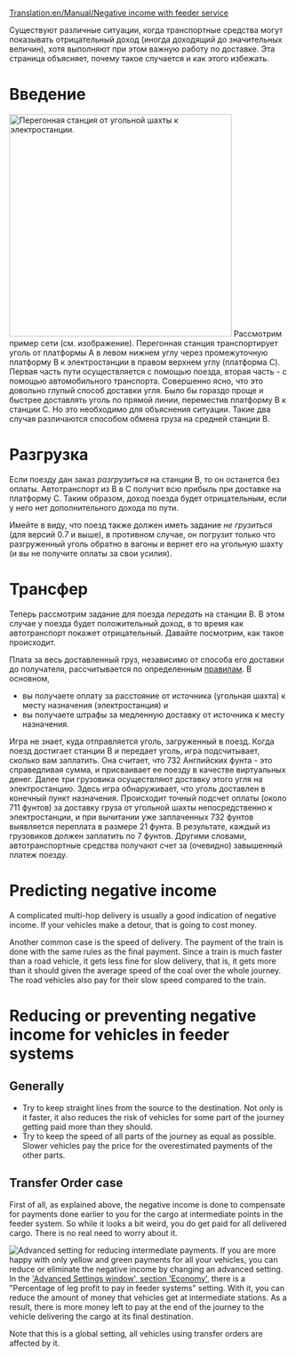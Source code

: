 [[Translation:en/Manual/Negative income with feeder service]]

{{ru/Перевод|en/Manual/Negative income with feeder service|10}} 

Существуют различные ситуации, когда транспортные средства могут показывать отрицательный доход (иногда доходящий до значительных величин), хотя выполняют при этом важную работу по доставке. Эта страница объясняет, почему такое случается и как этого избежать.

= Введение =
[[File:en/Manual/Feeder negative income.png|right|thumb|400px|Перегонная станция от угольной шахты к электростанции.]]
Рассмотрим пример сети (см. изображение). Перегонная станция транспортирует уголь от платформы A в левом нижнем углу через промежуточную платформу B к электростанции в правом верхнем углу (платформа C). Первая часть пути осуществляется с помощью поезда, вторая часть - с помощью автомобильного транспорта. Совершенно ясно, что это довольно глупый способ доставки угля. Было бы гораздо проще и быстрее доставлять уголь по прямой линии, переместив платформу B к станции C. Но это необходимо для объяснения ситуации.
Такие два случая различаются способом обмена груза на средней станции B.
{{en/-}}

= Разгрузка =
Если поезду дан заказ ''разгрузиться'' на станции B, то он останется без оплаты. Автотранспорт из B в C получит всю прибыль при доставке на платформу C. Таким образом, доход поезда будет отрицательным, если у него нет дополнительного дохода по пути.

Имейте в виду, что поезд также должен иметь задание ''не грузиться'' (для версий 0.7 и выше), в противном случае, он погрузит только что разгруженный уголь обратно в вагоны и вернет его на угольную шахту (и вы не получите оплаты за свои усилия).

= Трансфер =
Теперь рассмотрим задание для поезда ''передать'' на станции B. В этом случае у поезда будет положительный доход, в то время как автотранспорт покажет отрицательный. Давайте посмотрим, как такое происходит.

Плата за весь доставленный груз, независимо от способа его доставки до получателя, рассчитывается по определенным [[ru/Manual/Game Mechanics/Main Page#rastsenki-za-dostavku-gruza|правилам]]. В основном,
* вы получаете оплату за расстояние от источника (угольная шахта) к месту назначения (электростанция) и
* вы получаете штрафы за медленную доставку от источника к месту назначения.

Игра не знает, куда отправляется уголь, загруженный в поезд. Когда поезд достигает станции B и передает уголь, игра подсчитывает, сколько вам заплатить. Она считает, что 732 Английских фунта - это справедливая сумма, и присваивает ее поезду в качестве виртуальных денег.
Далее три грузовика осуществляют доставку этого угля на электростанцию. Здесь игра обнаруживает, что уголь доставлен в конечный пункт назначения. Происходит точный подсчет оплаты (около 711 фунтов) за доставку груза от угольной шахты непосредственно к электростанции, и при вычитании уже заплаченных 732 фунтов выявляется переплата в размере 21 фунта. В результате, каждый из грузовиков должен заплатить по 7 фунтов.
Другими словами, автотранспортные средства получают счет за (очевидно) завышенный платеж поезду.

= Predicting negative income =
A complicated multi-hop delivery is usually a good indication of negative income. If your vehicles make a detour, that is going to cost money.

Another common case is the speed of delivery. The payment of the train is done with the same rules as the final payment. Since a train is much faster than a road vehicle, it gets less fine for slow delivery, that is, it gets more than it should given the average speed of the coal over the whole journey. The road vehicles also pay for their slow speed compared to the train.


= Reducing or preventing negative income for vehicles in feeder systems =
== Generally ==
* Try to keep straight lines from the source to the destination. Not only is it faster, it also reduces the risk of vehicles for some part of the journey getting paid more than they should.
* Try to keep the speed of all parts of the journey as equal as possible. Slower vehicles pay the price for the overestimated payments of the other parts.


== Transfer Order case ==
First of all, as explained above, the negative income is done to compensate for payments done earlier to you for the cargo at intermediate points in the feeder system.
So while it looks a bit weird, you do get paid for all delivered cargo. There is no real need to worry about it.

[[File:en/Manual/Feeder systems percentage.png|right|thumb|Advanced setting for reducing intermediate payments.]]
If you are more happy with only yellow and green payments for all your vehicles, you can reduce or eliminate the negative income by changing an advanced setting. In the [[en/Archive/Manual/Settings/Advanced Settings/Economy|'Advanced Settings window', section 'Economy']], there is a "Percentage of leg profit to pay in feeder systems" setting. With it, you can reduce the amount of money that vehicles get at intermediate stations. As a result, there is more money left to pay at the end of the journey to the vehicle delivering the cargo at its final destination.

Note that this is a global setting, all vehicles using transfer orders are affected by it.